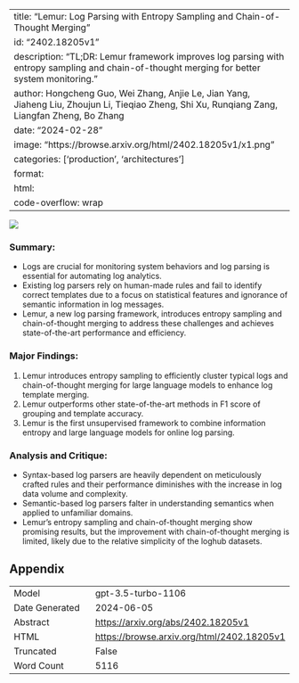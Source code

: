 
---
title: "Lemur: Log Parsing with Entropy Sampling and Chain-of-Thought Merging"
id: "2402.18205v1"
description: "TL;DR: Lemur framework improves log parsing with entropy sampling and chain-of-thought merging for better system monitoring."
author: Hongcheng Guo, Wei Zhang, Anjie Le, Jian Yang, Jiaheng Liu, Zhoujun Li, Tieqiao Zheng, Shi Xu, Runqiang Zang, Liangfan Zheng, Bo Zhang
date: "2024-02-28"
image: "https://browse.arxiv.org/html/2402.18205v1/x1.png"
categories: ['production', 'architectures']
format:
  html:
    code-overflow: wrap
---

![](https://browse.arxiv.org/html/2402.18205v1/x1.png)

### **Summary:**
- Logs are crucial for monitoring system behaviors and log parsing is essential for automating log analytics.
- Existing log parsers rely on human-made rules and fail to identify correct templates due to a focus on statistical features and ignorance of semantic information in log messages.
- Lemur, a new log parsing framework, introduces entropy sampling and chain-of-thought merging to address these challenges and achieves state-of-the-art performance and efficiency.

### **Major Findings:**
1. Lemur introduces entropy sampling to efficiently cluster typical logs and chain-of-thought merging for large language models to enhance log template merging.
2. Lemur outperforms other state-of-the-art methods in F1 score of grouping and template accuracy.
3. Lemur is the first unsupervised framework to combine information entropy and large language models for online log parsing.

### **Analysis and Critique:**
- Syntax-based log parsers are heavily dependent on meticulously crafted rules and their performance diminishes with the increase in log data volume and complexity.
- Semantic-based log parsers falter in understanding semantics when applied to unfamiliar domains.
- Lemur's entropy sampling and chain-of-thought merging show promising results, but the improvement with chain-of-thought merging is limited, likely due to the relative simplicity of the loghub datasets.

## Appendix

|          |          |
|----------|----------|
| Model     | gpt-3.5-turbo-1106       |
| Date Generated     | 2024-06-05       |
| Abstract | [https://arxiv.org/abs/2402.18205v1](https://arxiv.org/abs/2402.18205v1)        |
| HTML     | [https://browse.arxiv.org/html/2402.18205v1](https://browse.arxiv.org/html/2402.18205v1)       |
| Truncated       | False       |
| Word Count       | 5116       |